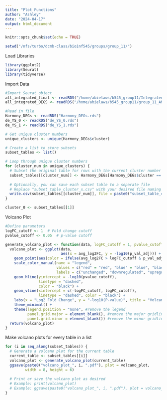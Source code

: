 ```yaml
---
title: "Plot Functions"
author: "Ashley"
date: "2024-04-17"
output: html_document
---
```


```r
knitr::opts_chunk$set(echo = TRUE)

setwd("/nfs/turbo/dcmb-class/bioinf545/groups/group_11/") 
```


Load Libraries
```r
library(ggplot2)
library(Seurat)
library(tidyverse)
```

Import Data
```r
#Import Seurat object
all_integrated_final <- readRDS("/home/abielaws/b545_group11/Integrated_clustering_2/all_integrated_final.rds")
all_integrated_DEGS <- readRDS("/home/abielaws/b545_group11/group_11_AMB/all_integrated_DEGS.rds")
```

```r
#Read in file
Harmony_DEGs <- readRDS("Harmony_DEGs.rds")
de_YS_0 <- readRDS("de_YS_0.rds")
de_YS_1 <- readRDS("de_YS_1.rds")

# Get unique cluster numbers
unique_clusters <- unique(Harmony_DEGs$cluster)

# Create a list to store subsets
subset_tables <- list()

# Loop through unique cluster numbers
for (cluster_num in unique_clusters) {
  # Subset the original table for rows with the current cluster number
  subset_tables[[cluster_num]] <- Harmony_DEGs[Harmony_DEGs$cluster == cluster_num, ]
  
  # Optionally, you can save each subset table to a separate file
  # Replace "subset_table_cluster_x.csv" with your desired file naming convention
  write.csv(subset_tables[[cluster_num]], file = paste0("subset_table_cluster_", cluster_num, ".csv"), row.names = FALSE)
}
```


```r
cluster_0 <- subset_tables[[1]]
```



Volcano Plot
```r
#Define parameters
logFC_cutoff <- 1  # Fold change cutoff
pvalue_cutoff <- 0.05  # p-value cutoff

generate_volcano_plot <- function(data, logFC_cutoff = 1, pvalue_cutoff = 0.05) {
  volcano_plot <- ggplot(data, 
                         aes(x = avg_log2FC, y = -log10(p_val_adj))) +
    geom_point(aes(color = ifelse(avg_log2FC > logFC_cutoff & p_val_adj < pvalue_cutoff, "red", ifelse(avg_log2FC < -logFC_cutoff & p_val_adj < pvalue_cutoff, "blue", "black"))), alpha = 0.6) +
    scale_color_manual(name = "legend", 
                       values = c("red" = "red", "blue" = "blue", "black" = "black"),
                       labels = c("unchanged", "downregulated", "upregulated")) +
    geom_hline(yintercept = -log10(pvalue_cutoff), 
               linetype = "dashed", 
               color = "black") +
    geom_vline(xintercept = c(-logFC_cutoff, logFC_cutoff), 
               linetype = "dashed", color = "black") +
    labs(x = "Log2 Fold Change", y = "-log10(P-value)", title = "Volcano Plot") +
    theme_minimal() +
    theme(legend.position = "none", #remove the legend
          panel.grid.major = element_blank(), #remove the major gridlines
          panel.grid.minor = element_blank()) #remove the minor gridlines
  return(volcano_plot)
}
```



Make volcano plots for every table in a list
```r
for (i in seq_along(subset_tables)) {
  # Generate a volcano plot for the current table
  current_table <- subset_tables[[i]]
  volcano_plot <- generate_volcano_plot(current_table)
  ggsave(paste0("volcano_plot_", i, ".pdf"), plot = volcano_plot,
         width = 8, height = 6)
  
  # Print or save the volcano plot as desired
  # Example: print(volcano_plot)
  # Example: ggsave(paste0("volcano_plot_", i, ".pdf"), plot = volcano_plot)
}
```

